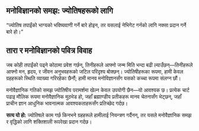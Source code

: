 ## मनोविज्ञानको समझ: ज्योतिषहरूको लागि

::: {.pull-quote}

"ज्योतिष तपाईंको भाग्यको भविष्यवाणी गर्ने बारे होइन, तर यसलाई नेभिगेट गर्नको लागि नक्सा प्रदान गर्ने बारे हो।"

:::

## **तारा र मनोविज्ञानको पवित्र विवाह**

जब कोही तपाईंको पढ्ने कोठामा प्रवेश गर्छन्, तिनीहरूले आफ्नो जन्म मिति भन्दा बढी ल्याउँछन्—तिनीहरूले आफ्नो मन, हृदय, र जीवन अनुभवहरूको जटिल परिदृश्य बोक्छन्। ज्योतिषीहरूका रूपमा, हामी केवल ग्रहहरूको स्थिति व्याख्या गरिरहेका छैनौं; हामी मानव मनोविज्ञानसँग यसको कच्चा रूपमा संलग्न छौं।

मनोवैज्ञानिक गतिको समझ ज्योतिषीय परामर्शमा खेल्न केवल उपयोगी छैन—यो आवश्यक छ। प्रत्येक चार्ट पढाइ मौलिक रूपमा मनोवैज्ञानिक मुठभेड हो, जहाँ ब्रह्माण्डीय प्रतीकहरू मानव चेतनासँग भेट्छन्, जहाँ प्राचीन ज्ञान आधुनिक भावनात्मक आवश्यकताहरूसँग प्रतिच्छेद गर्दछ।

::: {.key-insight}
**सत्य यो हो:** ज्योतिषले काम गर्छ किनभने ग्रहहरूले हामीलाई नियन्त्रण गर्दैनन्, तर यसले मनोवैज्ञानिक समझ र वृद्धिको लागि शक्तिशाली रूपरेखा प्रदान गर्दछ।
:::
